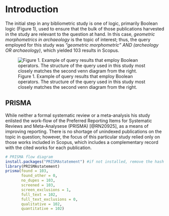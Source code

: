 # Introduction

The initial step in any bibliometric study is one of logic, primarily Boolean logic (Figure 1), used to ensure that the bulk of those publications harvested in the study are relevant to the question at hand. In this case, *geometric morphometrics in archaeology* is the topic of interest; thus, the query employed for this study was _"geometric morphometric" AND (archeology OR archaeology)_, which yielded 103 results in Scopus.

![Figure 1. Example of query results that employ Boolean operators. The structure of the query used in this study most closely matches the second venn diagram from the right.](../figs/boolean.png)

## PRISMA

While neither a formal systematic review or a meta-analysis his study enlisted the work-flow of the Preferred Reporting Items for Systematic Reviews and Meta-Analysese (PRISMA) [@RN20925], as a means of improving reporting. There is no shortage of unindexed publications on the topic in question; however, the focus of this particular study relied only on those works included in Scopus, which includes a complementary record with the cited works for each publication.

```r
# PRISMA flow diagram
install.packages("PRISMAstatement") #if not installed, remove the hash at the beginning of this line
library(PRISMAstatement)
prisma(found = 103,
       found_other = 0,
       no_dupes = 103, 
       screened = 103, 
       screen_exclusions = 1, 
       full_text = 102,
       full_text_exclusions = 0, 
       qualitative = 102, 
       quantitative = 102)
```


